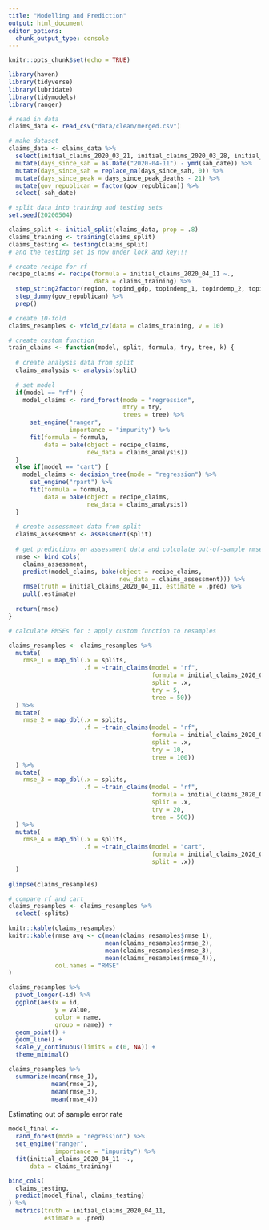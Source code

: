 ```yaml
---
title: "Modelling and Prediction"
output: html_document
editor_options: 
  chunk_output_type: console
---
```


```r

knitr::opts_chunk$set(echo = TRUE)
```

```r

library(haven)
library(tidyverse)
library(lubridate)
library(tidymodels)
library(ranger)
```

```r

# read in data
claims_data <- read_csv("data/clean/merged.csv")

# make dataset
claims_data <- claims_data %>%
  select(initial_claims_2020_03_21, initial_claims_2020_03_28, initial_claims_2020_04_04, initial_claims_2020_04_11, continued_claims_2020_03_21, continued_claims_2020_03_28, continued_claims_2020_04_04, continued_claims_2020_04_11, sah_date, days_since_peak_deaths, sum_conf, sum_deaths, Incident_Rate, Mortality_Rate, region, topind_gdp, topindemp_1, topindemp_2, topindemp_3, totpop_2018, pctpop_work, pctpop_hs, gov_republican) %>%
  mutate(days_since_sah = as.Date("2020-04-11") - ymd(sah_date)) %>%
  mutate(days_since_sah = replace_na(days_since_sah, 0)) %>%
  mutate(days_since_peak = days_since_peak_deaths - 21) %>%
  mutate(gov_republican = factor(gov_republican)) %>%
  select(-sah_date)

# split data into training and testing sets
set.seed(20200504)

claims_split <- initial_split(claims_data, prop = .8)
claims_training <- training(claims_split)
claims_testing <- testing(claims_split)
# and the testing set is now under lock and key!!!

# create recipe for rf
recipe_claims <- recipe(formula = initial_claims_2020_04_11 ~.,
                        data = claims_training) %>%
  step_string2factor(region, topind_gdp, topindemp_1, topindemp_2, topindemp_3) %>%
  step_dummy(gov_republican) %>%
  prep()

# create 10-fold
claims_resamples <- vfold_cv(data = claims_training, v = 10)
```

```r

# create custom function
train_claims <- function(model, split, formula, try, tree, k) {
  
  # create analysis data from split
  claims_analysis <- analysis(split)
  
  # set model
  if(model == "rf") {
    model_claims <- rand_forest(mode = "regression",
                                mtry = try,
                                trees = tree) %>%
      set_engine("ranger",
                 importance = "impurity") %>%
      fit(formula = formula,
          data = bake(object = recipe_claims,
                      new_data = claims_analysis))
  }
  else if(model == "cart") {
    model_claims <- decision_tree(mode = "regression") %>%
      set_engine("rpart") %>%
      fit(formula = formula,
          data = bake(object = recipe_claims,
                      new_data = claims_analysis))
  }
  
  # create assessment data from split
  claims_assessment <- assessment(split)
  
  # get predictions on assessment data and colculate out-of-sample rmse for split
  rmse <- bind_cols(
    claims_assessment,
    predict(model_claims, bake(object = recipe_claims,
                               new_data = claims_assessment))) %>%
    rmse(truth = initial_claims_2020_04_11, estimate = .pred) %>%
    pull(.estimate)
  
  return(rmse)
}
```

```r

# calculate RMSEs for : apply custom function to resamples

claims_resamples <- claims_resamples %>%
  mutate(
    rmse_1 = map_dbl(.x = splits,
                     .f = ~train_claims(model = "rf",
                                        formula = initial_claims_2020_04_11 ~ .,
                                        split = .x,
                                        try = 5,
                                        tree = 50))
  ) %>%
  mutate(
    rmse_2 = map_dbl(.x = splits,
                     .f = ~train_claims(model = "rf",
                                        formula = initial_claims_2020_04_11 ~ .,
                                        split = .x,
                                        try = 10,
                                        tree = 100))
  ) %>%
  mutate(
    rmse_3 = map_dbl(.x = splits,
                     .f = ~train_claims(model = "rf",
                                        formula = initial_claims_2020_04_11 ~ .,
                                        split = .x,
                                        try = 20,
                                        tree = 500))
  ) %>%
  mutate(
    rmse_4 = map_dbl(.x = splits,
                     .f = ~train_claims(model = "cart",
                                        formula = initial_claims_2020_04_11 ~ .,
                                        split = .x))
  )
    
glimpse(claims_resamples)

# compare rf and cart
claims_resamples <- claims_resamples %>%
  select(-splits)

knitr::kable(claims_resamples)
knitr::kable(rmse_avg <- c(mean(claims_resamples$rmse_1),
                           mean(claims_resamples$rmse_2),
                           mean(claims_resamples$rmse_3),
                           mean(claims_resamples$rmse_4)),
             col.names = "RMSE"
)
```


```r

claims_resamples %>%
  pivot_longer(-id) %>%
  ggplot(aes(x = id,
             y = value,
             color = name,
             group = name)) +
  geom_point() +
  geom_line() +
  scale_y_continuous(limits = c(0, NA)) +
  theme_minimal()

```

```r

claims_resamples %>%
  summarize(mean(rmse_1),
            mean(rmse_2),
            mean(rmse_3),
            mean(rmse_4))
```

Estimating out of sample error rate

```r

model_final <-
  rand_forest(mode = "regression") %>%
  set_engine("ranger",
             importance = "impurity") %>%
  fit(initial_claims_2020_04_11 ~.,
      data = claims_training)

bind_cols(
  claims_testing,
  predict(model_final, claims_testing)
) %>%
  metrics(truth = initial_claims_2020_04_11, 
          estimate = .pred)
```

